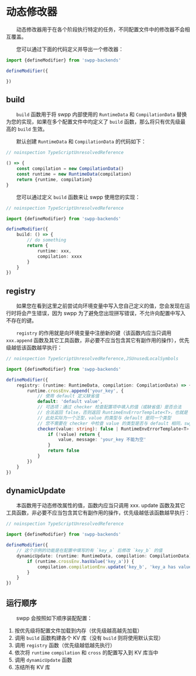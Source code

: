 # 动态修改器

&emsp;&emsp;动态修改器用于在各个阶段执行特定的任务，不同配置文件中的修改器不会相互覆盖。

&emsp;&emsp;您可以通过下面的代码定义并导出一个修改器：

```typescript
import {defineModifier} from 'swpp-backends'

defineModifier({

})
```

## build

&emsp;&emsp;`build` 函数用于将 swpp 内部使用的 `RuntimeData` 和 `CompilationData` 替换为您的实现，如果在多个配置文件中均定义了 `build` 函数，那么将只有优先级最高的 `build` 生效。

&emsp;&emsp;默认创建 `RuntimeData` 和 `CompilationData` 的代码如下：

```typescript
// noinspection TypeScriptUnresolvedReference

() => {
    const compilation = new CompilationData()
    const runtime = new RuntimeData(compilation)
    return {runtime, compilation}
}
```

&emsp;&emsp;您可以通过定义 `build` 函数来让 swpp 使用您的实现：

```typescript
// noinspection TypeScriptUnresolvedReference

import {defineModifier} from 'swpp-backends'

defineModifier({
    build: () => {
        // do something
        return {
            runtime: xxx,
            compilation: xxxx
        }
    }
})
```

## registry

&emsp;&emsp;如果您在看到这里之前尝试向环境变量中写入您自己定义的值，您会发现在运行时将会产生错误，因为 swpp 为了避免您出现拼写错误，不允许向配置中写入不存在的键。

&emsp;&emsp;`registry` 的作用就是向环境变量中注册新的键（该函数内应当只调用 `xxx.append` 函数及其它工具函数，非必要不应当包含其它有副作用的操作），优先级越低该函数越早执行：

```typescript
// noinspection TypeScriptUnresolvedReference,JSUnusedLocalSymbols

import {defineModifier} from 'swpp-backends'

defineModifier({
    registry: (runtime: RuntimeData, compilation: CompilationData) => {
        runtime.crossEnv.append('your_key', {
            // 使用 default 定义缺省值
            default: 'default value',
            // 可选项：通过 checker 检查配置项中填入的值（或缺省值）是否合法
            // 合法返回 false，否则返回 RuntimeEnvErrorTemplate<T>，也就是 { value: T, message: string }
            // 此处实际为一个泛型，value 的类型与 default 是同一个类型
            // 您不需要在 checker 中检查 value 的类型是否与 default 相同，swpp 会在调用 checker 之前自动判断
            checker(value: string): false | RuntimeEnvErrorTemplate<T> {
                if (!value) return {
                    value, message: 'your_key 不能为空'
                }
                return false
            }
        })
    }
})
```

## dynamicUpdate

&emsp;&emsp;本函数用于动态修改属性的值，函数内应当只调用 xxx. update 函数及其它工具函数，非必要不应当包含其它有副作用的操作，优先级越低该函数越早执行：

```typescript
// noinspection TypeScriptUnresolvedReference

import {defineModifier} from 'swpp-backends'

defineModifier({
    // 这个示例的功能是在配置中填写的有 `key_a` 后修改 `key_b` 的值
    dynamicUpdate: (runtime: RuntimeData, compilation: CompilationData) => {
        if (runtime.crossEnv.hasValue('key_a')) {
            compilation.compilationEnv.update('key_b', 'key_a has value')
        }
    }
})
```

## 运行顺序

&emsp;&emsp;swpp 会按照如下顺序装配配置：

1. 按优先级将配置文件加载到内存（优先级越高越先加载）
2. 调用 `build` 函数构建各个 KV 库（没有 `build` 则将使用默认实现）
3. 调用 `registry` 函数（优先级越低越先执行）
4. 依次将 `runtime` `compilation` 和 `cross` 的配置写入到 KV 库当中
5. 调用 `dynamicUpdate` 函数
6. 冻结所有 KV 库